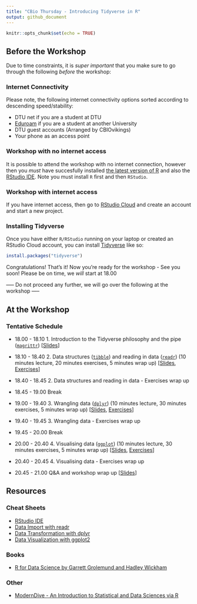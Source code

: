 ```yaml
---
title: "CBio Thursday - Introducing Tidyverse in R"
output: github_document
---
```


```r
knitr::opts_chunk$set(echo = TRUE)
```

## Before the Workshop

Due to time constraints, it is _super important_ that you make sure to go through the following _before_ the workshop:

### Internet Connectivity

Please note, the following internet connectivity options sorted according to descending speed/stability:

* DTU net if you are a student at DTU
* [Eduroam](https://www.eduroam.org/) if you are a student at another University
* DTU guest accounts (Arranged by CBIOvikings)
* Your phone as an access point

### Workshop with no internet access

It is possible to attend the workshop with no internet connection, however then
you _must_ have succesfully installed [the latest version of R](https://mirrors.dotsrc.org/cran/) and also the [RStudio IDE](https://www.rstudio.com/products/rstudio/download/#download). Note you must install `R` first and then `RStudio`.

### Workshop with internet access

If you have internet access, then go to [RStudio Cloud](https://rstudio.cloud/) and create an account and start a new project.

### Installing Tidyverse

Once you have either `R/RStudio` running on your laptop or created an RStudio Cloud account, you can install [Tidyverse](https://www.tidyverse.org/) like so:

```r
install.packages("tidyverse")
```

Congratulations! That's it! Now you're ready for the workshop - See you soon! Please be on time, we _will_ start at 18.00

----- Do not proceed any further, we will go over the following at the workshop -----

## At the Workshop

### Tentative Schedule

* 18.00 - 18.10 1. Introduction to the Tidyverse philosophy and the pipe ([`magrittr`](https://cran.r-project.org/web/packages/magrittr/README.html)) [[Slides](http://htmlpreview.github.io/?https://github.com/leonjessen/TidyThursday/blob/master/01_introduction/lecture/introduction_presentation.html)]

* 18.10 - 18.40 2. Data structures ([`tibble`](https://cran.r-project.org/web/packages/tibble/README.html)) and reading in data ([`readr`](https://cran.r-project.org/web/packages/readr/README.html)) (10 minutes lecture, 20 minutes exercises, 5 minutes wrap up) [[Slides](http://htmlpreview.github.io/?https://github.com/leonjessen/TidyThursday/blob/master/02_readr/lecture/readr_presentation.html), [Exercises](https://github.com/leonjessen/TidyThursday/blob/master/02_readr/exercises/readr_exercises.md)]

* 18.40 - 18.45 2. Data structures and reading in data - Exercises wrap up

* 18.45 - 19.00 Break

* 19.00 - 19.40 3. Wrangling data ([`dplyr`](https://cran.r-project.org/web/packages/dplyr/readme/README.html)) (10 minutes lecture, 30 minutes exercises, 5 minutes wrap up) [[Slides](http://htmlpreview.github.io/?https://github.com/leonjessen/TidyThursday/blob/master/03_dplyr/lecture/dplyr_presentation.html), [Exercises](https://github.com/leonjessen/TidyThursday/blob/master/03_dplyr/exercises/dplyr_exercises.md)]

* 19.40 - 19.45 3. Wrangling data - Exercises wrap up

* 19.45 - 20.00 Break

* 20.00 - 20.40 4. Visualising data ([`ggplot`](https://cran.r-project.org/web/packages/ggplot2/readme/README.html)) (10 minutes lecture, 30 minutes exercises, 5 minutes wrap up) [[Slides](), [Exercises]()]

* 20.40 - 20.45 4. Visualising data - Exercises wrap up

* 20.45 - 21.00 Q&A and workshop wrap up [[Slides]()]

## Resources

### Cheat Sheets

* [RStudio IDE](https://github.com/rstudio/cheatsheets/raw/master/rstudio-ide.pdf)
* [Data Import with readr](https://github.com/rstudio/cheatsheets/raw/master/data-import.pdf)
* [Data Transformation with dplyr](https://github.com/rstudio/cheatsheets/raw/master/data-transformation.pdf)
* [Data Visualization with ggplot2](https://github.com/rstudio/cheatsheets/raw/master/data-visualization-2.1.pdf)

### Books

* [R for Data Science by Garrett Grolemund and Hadley Wickham](https://r4ds.had.co.nz/)

### Other

* [ModernDive - An Introduction to Statistical and Data Sciences via R](https://moderndive.com/)
